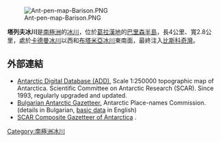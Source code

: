 [[Image:Ant-pen-map-Barison.PNG|thumb]]

{{coord|65|37|20|S|63|55|20|W|display=title}}

'''塔列夫冰川'''是[[南極洲|南極洲]]的[[冰川|冰川]]，位於[[葛拉漢地|葛拉漢地]]的[[巴里森半島|巴里森半島]]，長4公里、寬2.8公里，處於[[卡德曼冰川|卡德曼冰川]]以西和[[布塔米亞冰川|布塔米亞冰川]]東南面，最終注入[[比斯科奇灣|比斯科奇灣]]。

==外部連結==
* [http://www.add.scar.org Antarctic Digital Database (ADD).] {{Wayback|url=http://www.add.scar.org/ |date=20170305000653 }} Scale 1:250000 topographic map of Antarctica. Scientific Committee on Antarctic Research (SCAR). Since 1993, regularly upgraded and updated.
* [http://apcbg.org/gazet-bg.doc Bulgarian Antarctic Gazetteer.] {{Wayback|url=http://apcbg.org/gazet-bg.doc |date=20131012104624 }} Antarctic Place-names Commission. (details in Bulgarian, [http://apcbg.org/gazet.htm basic data] {{Wayback|url=http://apcbg.org/gazet.htm |date=20160304071225 }} in English)
* [http://data.aad.gov.au/aadc/gaz/scar/ SCAR Composite Gazetteer of Antarctica] {{WebCite|url=https://www.webcitation.org/5ug2CfC7m?url=http://data.aad.gov.au/aadc/gaz/scar/ |date=20101202140255 |dateformat=iso }}.

{{DEFAULTSORT:Talev Glacier}}
[[Category:南極洲冰川|Category:南極洲冰川]]


{{GrahamCoast-geo-stub}}